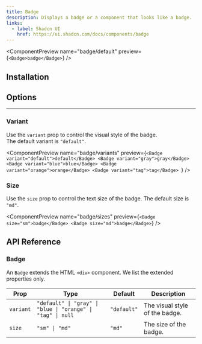 ```yaml
---
title: Badge
description: Displays a badge or a component that looks like a badge.
links:
  - label: Shadcn UI
    href: https://ui.shadcn.com/docs/components/badge
---
```


<ComponentPreview name="badge/default" preview={`<Badge>badge</Badge>`} />

## Installation

<Installation packages="@notion-kit/shadcn" registryName="notion-ui" />

## Options

---

### Variant

Use the `variant` prop to control the visual style of the badge.<br/>
The default variant is `"default"`.

<ComponentPreview
  name="badge/variants"
  preview={`<Badge variant="default">default</Badge>
  <Badge variant="gray">gray</Badge>
  <Badge variant="blue">blue</Badge>
  <Badge variant="orange">orange</Badge>
  <Badge variant="tag">tag</Badge>
  `}
/>

### Size

Use the `size` prop to control the text size of the badge.
The default size is `"md"`.

<ComponentPreview
  name="badge/sizes"
  preview={`<Badge size="sm">badge</Badge>
<Badge size="md">badge</Badge>`}
/>

## API Reference

### Badge

An `Badge` extends the HTML `<div>` component. We list the extended properties only.

| Prop      | Type                                                        | Default     | Description                    |
| --------- | ----------------------------------------------------------- | ----------- | ------------------------------ |
| `variant` | `"default" \| "gray" \| "blue \| "orange" \| "tag" \| null` | `"default"` | The visual style of the badge. |
| `size`    | `"sm" \| "md"`                                              | `"md"`      | The size of the badge.         |
